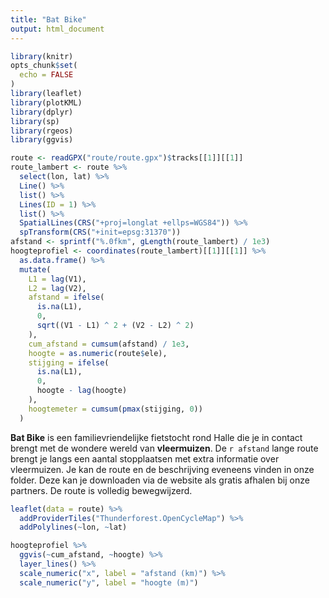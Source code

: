 ```yaml
---
title: "Bat Bike"
output: html_document
---
```


```r
library(knitr)
opts_chunk$set(
  echo = FALSE
)
library(leaflet)
library(plotKML)
library(dplyr)
library(sp)
library(rgeos)
library(ggvis)
```

```r
route <- readGPX("route/route.gpx")$tracks[[1]][[1]]
route_lambert <- route %>%
  select(lon, lat) %>%
  Line() %>%
  list() %>%
  Lines(ID = 1) %>%
  list() %>%
  SpatialLines(CRS("+proj=longlat +ellps=WGS84")) %>%
  spTransform(CRS("+init=epsg:31370"))
afstand <- sprintf("%.0fkm", gLength(route_lambert) / 1e3)
hoogteprofiel <- coordinates(route_lambert)[[1]][[1]] %>%
  as.data.frame() %>%
  mutate(
    L1 = lag(V1), 
    L2 = lag(V2),
    afstand = ifelse(
      is.na(L1),
      0,
      sqrt((V1 - L1) ^ 2 + (V2 - L2) ^ 2)
    ),
    cum_afstand = cumsum(afstand) / 1e3,
    hoogte = as.numeric(route$ele),
    stijging = ifelse(
      is.na(L1),
      0,
      hoogte - lag(hoogte)
    ),
    hoogtemeter = cumsum(pmax(stijging, 0))
  )
```

**Bat Bike** is een familievriendelijke fietstocht rond Halle die je in contact brengt met de wondere wereld van **vleermuizen**. De `r afstand` lange route brengt je langs een aantal stopplaatsen met extra informatie over vleermuizen. Je kan de route en de beschrijving eveneens vinden in onze folder. Deze kan je downloaden via de website als gratis afhalen bij onze partners. De route is volledig bewegwijzerd.


```r
leaflet(data = route) %>%
  addProviderTiles("Thunderforest.OpenCycleMap") %>%
  addPolylines(~lon, ~lat)
```


```r
hoogteprofiel %>%
  ggvis(~cum_afstand, ~hoogte) %>%
  layer_lines() %>%
  scale_numeric("x", label = "afstand (km)") %>%
  scale_numeric("y", label = "hoogte (m)")
```

